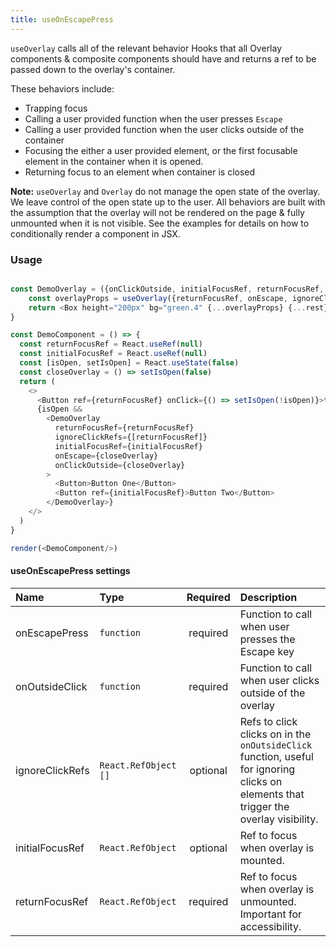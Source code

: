 ```yaml
---
title: useOnEscapePress
---
```


`useOverlay` calls all of the relevant behavior Hooks that all Overlay components & composite components should have and returns a ref to be passed down to the overlay's container.

These behaviors include:

- Trapping focus
- Calling a user provided function when the user presses `Escape`
- Calling a user provided function when the user clicks outside of the container
- Focusing the either a user provided element, or the first focusable element in the container when it is opened.
- Returning focus to an element when container is closed

**Note:** `useOverlay` and `Overlay` do not manage the open state of the overlay. We leave control of the open state up to the user. All behaviors are built with the assumption that the overlay will not be rendered on the page & fully unmounted when it is not visible. See the examples for details on how to conditionally render a component in JSX.

### Usage

```javascript live noinline

const DemoOverlay = ({onClickOutside, initialFocusRef, returnFocusRef, ignoreClickRefs, onEscape, ...rest}) => {
    const overlayProps = useOverlay({returnFocusRef, onEscape, ignoreClickRefs, onClickOutside, initialFocusRef})
    return <Box height="200px" bg="green.4" {...overlayProps} {...rest}/>
}

const DemoComponent = () => {
  const returnFocusRef = React.useRef(null)
  const initialFocusRef = React.useRef(null)
  const [isOpen, setIsOpen] = React.useState(false)
  const closeOverlay = () => setIsOpen(false)
  return (
    <>
      <Button ref={returnFocusRef} onClick={() => setIsOpen(!isOpen)}>toggle</Button>
      {isOpen &&
        <DemoOverlay
          returnFocusRef={returnFocusRef}
          ignoreClickRefs={[returnFocusRef]}
          initialFocusRef={initialFocusRef}
          onEscape={closeOverlay}
          onClickOutside={closeOverlay}
        >
          <Button>Button One</Button>
          <Button ref={initialFocusRef}>Button Two</Button>
        </DemoOverlay>}
    </>
  )
}

render(<DemoComponent/>)
```


#### useOnEscapePress settings

| Name | Type | Required | Description |
| :- | :- | :-: | :- |
| onEscapePress | `function` | required | Function to call when user presses the Escape key |
| onOutsideClick | `function` | required | Function to call when user clicks outside of the overlay |
| ignoreClickRefs | `React.RefObject []` | optional | Refs to click clicks on in the `onOutsideClick` function, useful for ignoring clicks on elements that trigger the overlay visibility. |
| initialFocusRef | `React.RefObject` | optional | Ref to focus when overlay is mounted. |
| returnFocusRef | `React.RefObject` | required | Ref to focus when overlay is unmounted. Important for accessibility. |
